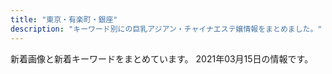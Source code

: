 ```yaml
---
title: "東京・有楽町・銀座"
description: "キーワード別にの巨乳アジアン・チャイナエステ嬢情報をまとめました。"
---
```


新着画像と新着キーワードをまとめています。
2021年03月15日の情報です。

<DmmAffiliateIns />
<KeywordTable
  shops={
    [
    {
        "keywords": {
            "87": 4,
            "85": 2,
            "86": 14
        },
        "name": "Lotus\uff5e\u30ed\u30fc\u30bf\u30b9\uff5e",
        "url": "http://missyou-esthe.com/",
        "station": "\u65b0\u5bcc\u753a\u99c53\u756a\u51fa\u53e3",
        "img_links": [
            "http://missyou-esthe.com/img/cg05.jpg",
            "http://missyou-esthe.com/img/tt20.jpg",
            "http://missyou-esthe.com/img/cg14.jpg",
            "http://missyou-esthe.com/img/no.png",
            "http://missyou-esthe.com/img/cg091.jpg",
            "http://missyou-esthe.com/img/cg10.jpg",
            "http://missyou-esthe.com/img/lin.jpg",
            "http://missyou-esthe.com/img/cg04.jpg",
            "http://missyou-esthe.com/img/cg13.jpg",
            "http://missyou-esthe.com/img/tt11.jpg",
            "http://missyou-esthe.com/img/cg08.jpg",
            "http://missyou-esthe.com/img/tt16.jpg",
            "http://missyou-esthe.com/img/tt18.jpg",
            "http://missyou-esthe.com/img/tt19.jpg",
            "http://missyou-esthe.com/img/tt12.jpg",
            "http://missyou-esthe.com/img/t3.jpg",
            "http://missyou-esthe.com/img/cg09.jpg",
            "http://missyou-esthe.com/img/tt14.jpg",
            "http://missyou-esthe.com/img/cg02.jpg",
            "http://missyou-esthe.com/img/tt2.jpg",
            "http://missyou-esthe.com/img/cg06.jpg",
            "http://missyou-esthe.com/img/tt4.jpg",
            "http://missyou-esthe.com/img/eve.jpg",
            "http://missyou-esthe.com/img/t2.jpg",
            "http://missyou-esthe.com/img/f1.jpg",
            "http://missyou-esthe.com/img/tt1.jpg",
            "http://missyou-esthe.com/img/tt15.jpg",
            "http://missyou-esthe.com/img/f.jpg",
            "http://missyou-esthe.com/img/mr1.jpg",
            "http://missyou-esthe.com/img/t1.jpg",
            "http://missyou-esthe.com/img/tt21.jpg",
            "http://missyou-esthe.com/img/tt17.jpg",
            "http://missyou-esthe.com/img/cg03.jpg",
            "http://missyou-esthe.com/img/cg01.jpg",
            "http://missyou-esthe.com/img/cg07.jpg",
            "http://missyou-esthe.com/img/tt13.jpg",
            "http://missyou-esthe.com/img/cg11.jpg"
        ]
    },
    {
        "name": "PRIME\u30fb\u30d7\u30e9\u30a4\u30e0",
        "url": "http://prime-relax.work/",
        "station": "\u99ac\u55b0\u753a\u99c51\u756a\u51fa\u53e3",
        "keywords": {
            "88": 1,
            "86": 7,
            "87": 4,
            "84": 5,
            "82": 1,
            "D": 10,
            "E": 1,
            "C": 7
        },
        "img_links": [
            "http://prime-relax.work/img/st12.jpg",
            "http://prime-relax.work/sp/img/pic.jpg",
            "http://prime-relax.work/img/eve.jpg",
            "http://prime-relax.work/img/bottom-.png",
            "http://prime-relax.work/img/sys.jpg",
            "http://prime-relax.work/img/sta12.jpg",
            "http://prime-relax.work/sp/img/t-t.jpg",
            "http://prime-relax.work/sp/img/sta9.jpg",
            "http://prime-relax.work/img/sta5.jpg",
            "http://prime-relax.work/sp/img/tit.jpg",
            "http://prime-relax.work/sp/img/add2.jpg",
            "http://prime-relax.work/img/sta11.jpg",
            "http://prime-relax.work/img/head.jpg",
            "http://prime-relax.work/sp/img/sta7.jpg",
            "http://prime-relax.work/sp/img/p-7.jpg",
            "http://prime-relax.work/sp/img/cam.jpg",
            "http://prime-relax.work/img/st07.jpg",
            "http://prime-relax.work/img/IMG_1667.jpg",
            "http://prime-relax.work/img/st5.jpg",
            "http://prime-relax.work/sp/img/time.jpg",
            "http://prime-relax.work/sp/img/info.jpg",
            "http://prime-relax.work/sp/img/add3.jpg",
            "http://prime-relax.work/img/link-.jpg",
            "http://prime-relax.work/sp/img/t-s.jpg",
            "http://prime-relax.work/sp/img/sys.jpg",
            "http://prime-relax.work/sp/img/sta4.jpg",
            "http://prime-relax.work/sp/img/tel.jpg",
            "http://prime-relax.work/img/sta4.jpg",
            "http://prime-relax.work/img/IMG_1709.jpg",
            "http://prime-relax.work/sp/img/botton.jpg",
            "http://prime-relax.work/sp/img/p-8.jpg",
            "http://prime-relax.work/img/st014.jpg",
            "http://prime-relax.work/img/mo.png",
            "http://prime-relax.work/sp/img/sta14.jpg",
            "http://prime-relax.work/img/st9.jpg",
            "http://prime-relax.work/sp/img/sta12.jpg",
            "http://prime-relax.work/img/st08.jpg",
            "http://prime-relax.work/img/sta13.jpg",
            "http://prime-relax.work/img/IMG_1675.jpg",
            "http://prime-relax.work/img/sta7.jpg",
            "http://prime-relax.work/img/IMG_1699.jpg",
            "http://prime-relax.work/sp/img/p-9.jpg",
            "http://prime-relax.work/img/link300100.jpg",
            "http://prime-relax.work/sp/img/t-a.jpg",
            "http://prime-relax.work/img/st8.jpg",
            "http://prime-relax.work/img/st11.jpg",
            "http://prime-relax.work/img/st013.jpg",
            "http://prime-relax.work/img/bottom.png",
            "http://prime-relax.work/img/link10033.jpg",
            "http://prime-relax.work/sp/img/sta5.jpg",
            "http://prime-relax.work/sp/img/t-o.jpg",
            "http://prime-relax.work/img/sta14.jpg",
            "http://prime-relax.work/sp/img/pc.jpg",
            "http://prime-relax.work/img/st14.jpg",
            "http://prime-relax.work/img/st04.jpg",
            "http://prime-relax.work/img/st4.jpg",
            "http://prime-relax.work/img/link20067.jpg",
            "http://prime-relax.work/img/body-.jpg",
            "http://prime-relax.work/sp/img/t-r.jpg",
            "http://prime-relax.work/img/sta9.jpg",
            "http://prime-relax.work/sp/img/sta13.jpg",
            "http://prime-relax.work/img/st7.jpg",
            "http://prime-relax.work/img/sta8.jpg",
            "http://prime-relax.work/sp/img/add.jpg",
            "http://prime-relax.work/sp/img/sta8.jpg",
            "http://prime-relax.work/sp/img/sta11.jpg",
            "http://prime-relax.work/img/st13.jpg"
        ]
    },
    {
        "url": "http://tokyo-relaxtime.asia/",
        "station": "\u6771\u65e5\u672c\u6a4b\u99c5A2\u51fa\u53e3",
        "keywords": {},
        "name": "Evergrace-\u30a8\u30d0\u30fc\u30b0\u30ec\u30fc\u30b9-",
        "img_links": [
            "http://tokyo-relaxtime.asia/img/cast/momo-02.jpg",
            "http://tokyo-relaxtime.asia/img/cast/ai-01.jpg",
            "http://tokyo-relaxtime.asia/img/cast/momo-01.jpg",
            "http://tokyo-relaxtime.asia/img/cast/miki-01.jpg",
            "http://tokyo-relaxtime.asia/img/cast/ai-04.jpg",
            "http://tokyo-relaxtime.asia/img/cast/miki-03.jpg",
            "http://tokyo-relaxtime.asia/img/cast/yuka-04.jpg",
            "http://tokyo-relaxtime.asia/img/slick/st-3.jpg",
            "http://tokyo-relaxtime.asia/img/tw_mark.png",
            "http://tokyo-relaxtime.asia/img/cast/alice-03.jpg",
            "http://tokyo-relaxtime.asia/img/cast/alice-01.jpg",
            "http://tokyo-relaxtime.asia/img/interior/corridor-1.jpg",
            "http://tokyo-relaxtime.asia/img/cast/miki-02.jpg",
            "http://tokyo-relaxtime.asia/img/cast/yuka-01.jpg",
            "http://tokyo-relaxtime.asia/img/cast/alice-02.jpg",
            "http://tokyo-relaxtime.asia/img/slick/st-4.jpg",
            "http://tokyo-relaxtime.asia/img/interior/lobby-1.jpg",
            "http://tokyo-relaxtime.asia/img/slick/st-1.jpg",
            "http://tokyo-relaxtime.asia/img/cast/yuka-03.jpg",
            "http://tokyo-relaxtime.asia/img/cast/momo-03.jpg",
            "http://tokyo-relaxtime.asia/img/slick/st-5.jpg",
            "http://tokyo-relaxtime.asia/img/cast/yuka-02.jpg",
            "http://tokyo-relaxtime.asia/img/slick/st-6.jpg",
            "http://tokyo-relaxtime.asia/img/cast/ai-03.jpg",
            "http://tokyo-relaxtime.asia/img/cast/ai-02.jpg",
            "http://tokyo-relaxtime.asia/img/cast/alice-04.jpg",
            "http://tokyo-relaxtime.asia/img/cast/miki-04.jpg",
            "http://tokyo-relaxtime.asia/img/cast/momo-04.jpg"
        ]
    },
    {
        "keywords": {},
        "url": "http://www.kayabatyo-massage.work/",
        "img_links": [
            "http://www.kayabatyo-massage.work/images/recruit/nagare_03.jpg",
            "http://www.kayabatyo-massage.work/images/mainvisual_01.jpg",
            "http://www.kayabatyo-massage.work/images/icon_ranking_03.png",
            "http://www.kayabatyo-massage.work/images/mainvisual_01_s.jpg",
            "http://www.kayabatyo-massage.work/images/mainvisual_02.jpg",
            "http://www.kayabatyo-massage.work/images/icon_ranking_01.png",
            "http://www.kayabatyo-massage.work/images/no_image.jpg",
            "http://www.kayabatyo-massage.work/images/recruit/point_09.png",
            "http://www.kayabatyo-massage.work/images/recruit/point_05.png",
            "http://www.kayabatyo-massage.work/images/head_interior.jpg",
            "http://www.kayabatyo-massage.work/images/sw_home.png",
            "http://www.kayabatyo-massage.work/images/recruit/point_04.png",
            "http://www.kayabatyo-massage.work/images/sw_tel.png",
            "http://www.kayabatyo-massage.work/images/recruit/nagare_07.png",
            "http://www.kayabatyo-massage.work/images/recruit/point_03.png",
            "http://www.kayabatyo-massage.work/images/recruit/point_08.png",
            "http://www.kayabatyo-massage.work/staff/hinata.jpg",
            "http://www.kayabatyo-massage.work/images/recruit/message_03.png",
            "http://www.kayabatyo-massage.work/images/recruit/nagare_02.jpg",
            "http://www.kayabatyo-massage.work/images/recruit/nagare_05.png",
            "http://www.kayabatyo-massage.work/images/head_therapist.jpg",
            "http://www.kayabatyo-massage.work/images/recruit/point_06.png",
            "http://www.kayabatyo-massage.work/images/recruit/req_03.jpg",
            "http://www.kayabatyo-massage.work/images/recruit/point_07.png",
            "http://www.kayabatyo-massage.work/images/trigger.jpg",
            "http://www.kayabatyo-massage.work/images/icon_ranking_02.png",
            "http://www.kayabatyo-massage.work/images/mainvisual_02_s.jpg",
            "http://www.kayabatyo-massage.work/images/recruit/nagare_06.png",
            "http://www.kayabatyo-massage.work/images/recruit/nagare_01.jpg",
            "http://www.kayabatyo-massage.work/staff/kaoru.jpg",
            "http://www.kayabatyo-massage.work/images/recruit/sp_mainvisual.jpg",
            "http://www.kayabatyo-massage.work/images/icon_new.png",
            "http://www.kayabatyo-massage.work/staff/nanami.jpg"
        ],
        "name": "\u5143\u6c17\u30e2\u30ea\u30e2\u30ea",
        "station": "\u8305\u5834\u753a\u99c511\u756a\u51fa\u53e3"
    },
    {
        "name": "For you",
        "img_links": [
            "http://f-relaxe.net/images/01.jpg",
            "http://f-relaxe.net/images/index_03.jpg",
            "http://f-relaxe.net/girl/04.jpg",
            "http://f-relaxe.net/girl/017.jpg",
            "http://f-relaxe.net/images/sub_15.jpg",
            "http://f-relaxe.net/images/sub_12.jpg",
            "http://f-relaxe.net/images/info.jpg",
            "http://f-relaxe.net/girl/00.jpg",
            "http://f-relaxe.net/girl/013.jpg",
            "http://f-relaxe.net/images/index_08.jpg",
            "http://f-relaxe.net/images/index_12.jpg",
            "http://f-relaxe.net/images/index_17.jpg",
            "http://f-relaxe.net/images/index_10.jpg",
            "http://f-relaxe.net/images/index_16.jpg",
            "http://f-relaxe.net/images/sub_10.jpg",
            "http://f-relaxe.net/images/index_07.jpg",
            "http://f-relaxe.net/girl/013a.jpg",
            "http://f-relaxe.net/girl/012a.jpg",
            "http://f-relaxe.net/girl/010a.jpg",
            "http://f-relaxe.net/girl/02a.jpg",
            "http://f-relaxe.net/girl/02.jpg",
            "http://f-relaxe.net/images/index_09.jpg",
            "http://f-relaxe.net/girl/012.jpg",
            "http://f-relaxe.net/images/index_05.jpg",
            "http://f-relaxe.net/images/info_11.jpg",
            "http://f-relaxe.net/images/rec_11.jpg",
            "http://f-relaxe.net/girl/08.jpg",
            "http://f-relaxe.net/girl/011a.jpg",
            "http://f-relaxe.net/girl/024.jpg",
            "http://f-relaxe.net/images/line.jpg",
            "http://f-relaxe.net/images/index_13.jpg",
            "http://f-relaxe.net/images/staff_11.jpg",
            "http://f-relaxe.net/images/index_14.jpg",
            "http://f-relaxe.net/images/index_04.jpg",
            "http://f-relaxe.net/images/index_06.jpg",
            "http://f-relaxe.net/images/03.jpg",
            "http://f-relaxe.net/girl/07.jpg",
            "http://f-relaxe.net/girl/07a.jpg",
            "http://f-relaxe.net/girl/09a.jpg",
            "http://f-relaxe.net/images/rec.jpg",
            "http://f-relaxe.net/images/index_119.jpg",
            "http://f-relaxe.net/images/index_18.jpg",
            "http://f-relaxe.net/girl/09.jpg",
            "http://f-relaxe.net/girl/010.jpg",
            "http://f-relaxe.net/images/index_01.jpg",
            "http://f-relaxe.net/girl/011.jpg",
            "http://f-relaxe.net/images/02.jpg",
            "http://f-relaxe.net/girl/08a.jpg"
        ],
        "keywords": {
            "90": 1,
            "G": 1,
            "E": 3,
            "C": 3,
            "87": 1,
            "83": 1,
            "93": 1,
            "89": 1,
            "85": 3,
            "91": 1,
            "86": 1,
            "D": 2
        },
        "station": "JR\u6771\u4eac\u99c5\u516b\u91cd\u6d32\u5317\u53e3",
        "url": "http://f-relaxe.net"
    },
    {
        "keywords": {
            "D": 3,
            "87": 1,
            "86": 1,
            "83": 1,
            "E": 1,
            "85": 1
        },
        "name": "RUMIA\u30fb\u30eb\u30df\u30a2",
        "station": "\u4eba\u5f62\u753a\u99c5A5\u51fa\u53e3",
        "img_links": [
            "https://rumia.tyo.cm/photos/sites/5/2017/08/4.jpg",
            "https://rumia.tyo.cm/images/s_mobile.jpg",
            "https://rumia.tyo.cm/images/room7.jpg",
            "https://rumia.tyo.cm/photos/sites/5/2017/08/2.jpg",
            "https://rumia.tyo.cm/images/mobile.jpg",
            "https://rumia.tyo.cm/images/s_link.png",
            "https://rumia.tyo.cm/images/room3.jpg",
            "https://rumia.tyo.cm/images/s_face.jpg",
            "https://rumia.tyo.cm/photos/sites/5/2017/08/3.jpg",
            "https://rumia.tyo.cm/photos/sites/5/2017/08/1.jpg",
            "https://rumia.tyo.cm/images/s_staff.png",
            "https://rumia.tyo.cm/images/room5.jpg",
            "https://rumia.tyo.cm/images/room1.jpg",
            "https://rumia.tyo.cm/images/room8.jpg",
            "https://rumia.tyo.cm/images/room2.jpg",
            "https://rumia.tyo.cm/images/room6.jpg",
            "https://rumia.tyo.cm/images/s_news.jpg",
            "https://rumia.tyo.cm/images/room4.jpg",
            "https://rumia.tyo.cm/images/top.png"
        ],
        "url": "https://rumia.tyo.cm/"
    },
    {
        "url": "http://www.comodo.relaxjp.info/",
        "station": "\u99ac\u55b0\u6a2a\u5c71\u99c5A2\u51fa\u53e3",
        "keywords": {
            "86": 1,
            "D": 8,
            "87": 7
        },
        "name": "COMODO -\u30b3\u30e2\u30c9-",
        "img_links": [
            "http://www.comodo.relaxjp.info/files/008-02.jpg",
            "http://www.comodo.relaxjp.info/files/014-02.jpg",
            "http://www.comodo.relaxjp.info/images/s_staff.jpg",
            "http://www.comodo.relaxjp.info/files/012-02.jpg",
            "http://www.comodo.relaxjp.info/files/011-02.jpg",
            "http://www.comodo.relaxjp.info/files/008-03.jpg",
            "http://www.comodo.relaxjp.info/files/010.jpg",
            "http://www.comodo.relaxjp.info/files/011-03.jpg",
            "http://www.comodo.relaxjp.info/images/bj1.jpg",
            "http://www.comodo.relaxjp.info/files/009-02.jpg",
            "http://www.comodo.relaxjp.info/files/007-03.jpg",
            "http://www.comodo.relaxjp.info/files/014-03.jpg",
            "http://www.comodo.relaxjp.info/files/010-02.jpg",
            "http://www.comodo.relaxjp.info/files/013-03.jpg",
            "http://www.comodo.relaxjp.info/files/009-03.jpg",
            "http://www.comodo.relaxjp.info/files/011.jpg",
            "http://www.comodo.relaxjp.info/files/013-02.jpg",
            "http://www.comodo.relaxjp.info/images/hua.jpg",
            "http://www.comodo.relaxjp.info/files/008.jpg",
            "http://www.comodo.relaxjp.info/files/010-03.jpg",
            "http://www.comodo.relaxjp.info/images/bj3.jpg",
            "http://www.comodo.relaxjp.info/images/top.png",
            "http://www.comodo.relaxjp.info/files/009.jpg",
            "http://www.comodo.relaxjp.info/images/s_link.jpg",
            "http://www.comodo.relaxjp.info/images/s_info.jpg",
            "http://www.comodo.relaxjp.info/files/013.jpg",
            "http://www.comodo.relaxjp.info/files/007.jpg",
            "http://www.comodo.relaxjp.info/files/007-02.jpg",
            "http://www.comodo.relaxjp.info/files/014.jpg",
            "http://www.comodo.relaxjp.info/files/012.jpg",
            "http://www.comodo.relaxjp.info/images/s_news.jpg",
            "http://www.comodo.relaxjp.info/files/012-03.jpg"
        ]
    },
    {
        "name": "Tiara-\u30c6\u30a4\u30a2\u30e9-",
        "img_links": [
            "https://est-tiara.info/staffPhoto/b20210304100121.jpg",
            "https://est-tiara.info/staffPhoto/b20210304095623.jpg",
            "https://est-tiara.info/images/gallery/r4.jpg",
            "https://est-tiara.info/staffPhoto/s20210304095845.jpg",
            "https://est-tiara.info/images/gallery/r5.jpg",
            "https://est-tiara.info/staffPhoto/b20201016083828.jpg",
            "https://est-tiara.info/js/sliderLine/slide_next.png",
            "https://est-tiara.info/staffPhoto/s20201016083828.jpg",
            "https://est-tiara.info/uploadfiles/Image/campaignEstTiaraInfo.jpg",
            "https://est-tiara.info/js/sliderLine/slide_prev.png",
            "https://est-tiara.info/staffPhoto/s20210304100121.jpg",
            "https://est-tiara.info/staffPhoto/s20201016083614.jpg",
            "https://est-tiara.info/images/gallery/r6.jpg",
            "https://est-tiara.info/images/mobile.png",
            "https://est-tiara.info/images/gallery/r8.jpg",
            "https://est-tiara.info/staffPhoto/b20201016083614.jpg",
            "https://est-tiara.info/staffPhoto/b20210304095739.jpg",
            "https://est-tiara.info/images/gallery/r1.jpg",
            "https://est-tiara.info/staffPhoto/b20210304095845.jpg",
            "https://est-tiara.info/staffPhoto/s20210304095739.jpg",
            "https://est-tiara.info/images/gallery/r2.jpg",
            "https://est-tiara.info/images/gallery/r7.jpg",
            "https://est-tiara.info/images/returnBtn.png",
            "https://est-tiara.info/staffPhoto/s20210304095623.jpg",
            "https://est-tiara.info/images/gallery/r3.jpg",
            "https://est-tiara.info/staffPhoto/b20210304100038.jpg",
            "https://est-tiara.info/staffPhoto/s20210304100038.jpg"
        ],
        "url": "https://est-tiara.info/",
        "keywords": {
            "E": 1,
            "87": 1,
            "C": 1,
            "D": 4,
            "89": 1
        },
        "station": "\u6771\u9280\u5ea7\u99c5A7\u51fa\u53e3"
    },
    {
        "img_links": [
            "https://kayabacho-mensesthe.com/images/clear.png",
            "https://kayabacho-mensesthe.com/wp/wp-content/uploads/2019/07/misaki.jpg",
            "https://kayabacho-mensesthe.com/wp/wp-content/uploads/2020/10/aki-s1-150x150.jpg",
            "https://kayabacho-mensesthe.com/staff/emi-s1.jpg",
            "https://kayabacho-mensesthe.com/images/top2.jpg",
            "https://kayabacho-mensesthe.com/wp/wp-content/uploads/2020/11/urara3.jpg",
            "https://kayabacho-mensesthe.com/images/main3.jpg",
            "https://kayabacho-mensesthe.com/wp/wp-content/uploads/2020/12/yuki.jpg",
            "https://kayabacho-mensesthe.com/images/main1.jpg",
            "https://kayabacho-mensesthe.com/staff/nao-s1.jpg",
            "https://kayabacho-mensesthe.com/icon/yelp.png",
            "https://kayabacho-mensesthe.com/room/room-l4.jpg",
            "https://kayabacho-mensesthe.com/wp/wp-content/uploads/2019/08/mimi.jpg",
            "https://kayabacho-mensesthe.com/wp/wp-content/uploads/2019/12/misaki.jpg",
            "https://kayabacho-mensesthe.com/staff/urara-s1.jpg",
            "https://kayabacho-mensesthe.com/room/room-l2.jpg",
            "https://kayabacho-mensesthe.com/images/footer-r.png",
            "https://kayabacho-mensesthe.com/staff/ayaka-s1.jpg",
            "https://kayabacho-mensesthe.com/staff/yuna-s1.jpg",
            "https://kayabacho-mensesthe.com/room/room-l5.jpg",
            "https://kayabacho-mensesthe.com/staff/miyu-s1.jpg",
            "https://kayabacho-mensesthe.com/icon/facebook.png",
            "https://kayabacho-mensesthe.com/wp/wp-content/uploads/2019/12/IMG_8988.jpg",
            "https://kayabacho-mensesthe.com/wp/wp-content/uploads/2019/12/emi.jpg",
            "https://kayabacho-mensesthe.com/images/main4.jpg",
            "https://kayabacho-mensesthe.com/images/mensesthe.jpg",
            "https://kayabacho-mensesthe.com/staff/misaki-s1.jpg",
            "https://kayabacho-mensesthe.com/icon/twitter.png",
            "https://kayabacho-mensesthe.com/link/mens-esthe.png",
            "https://kayabacho-mensesthe.com/staff/rin-s1.jpg",
            "https://kayabacho-mensesthe.com/room/room-l6.jpg",
            "https://kayabacho-mensesthe.com/wp/wp-content/uploads/2021/01/yuna.jpg",
            "https://kayabacho-mensesthe.com/staff/aki-s1.jpg",
            "https://kayabacho-mensesthe.com/images/flower.png",
            "https://kayabacho-mensesthe.com/staff/aoi-s1.jpg",
            "https://kayabacho-mensesthe.com/room/room-l8.jpg",
            "https://kayabacho-mensesthe.com/wp/wp-content/uploads/2020/08/ayaka-1-200x300.jpg",
            "https://kayabacho-mensesthe.com/images/top1.jpg",
            "https://kayabacho-mensesthe.com/wp/wp-content/uploads/2020/02/miyu.jpg",
            "https://kayabacho-mensesthe.com/wp/wp-content/uploads/2020/08/ayaka-1.jpg",
            "https://kayabacho-mensesthe.com/images/main2.jpg",
            "https://kayabacho-mensesthe.com/room/room-l3.jpg",
            "https://kayabacho-mensesthe.com/staff/mimi-s1.jpg",
            "https://kayabacho-mensesthe.com/room/room-l7.jpg",
            "https://kayabacho-mensesthe.com/images/footer-l.png",
            "https://kayabacho-mensesthe.com/wp/wp-content/uploads/2019/12/mitsuki.jpg",
            "https://kayabacho-mensesthe.com/room/room-l1.jpg",
            "https://kayabacho-mensesthe.com/icon/line.png",
            "https://kayabacho-mensesthe.com/images/top3.jpg"
        ],
        "name": "Spa Ananda",
        "station": "\u8305\u5834\u753a\u99c52\u756a\u51fa\u53e3",
        "url": "https://kayabacho-mensesthe.com/",
        "keywords": {
            "C": 19,
            "E": 8,
            "D": 17
        }
    },
    {
        "keywords": {
            "D": 20,
            "87": 10,
            "85": 5,
            "86": 5
        },
        "station": "\u9280\u5ea7\u99c5A5\u51fa\u53e3",
        "img_links": [
            "https://angel-love.tyo.cm/images/s_staff.png",
            "https://angel-love.tyo.cm/photos/sites/27/2021/02/2021021606344273.jpg",
            "https://angel-love.tyo.cm/images/room4.jpg",
            "https://angel-love.tyo.cm/images/s1.jpg",
            "https://angel-love.tyo.cm/photos/sites/27/2021/02/2021021603212172.jpg",
            "https://angel-love.tyo.cm/photos/sites/27/2021/02/2021021603162366.jpg",
            "https://angel-love.tyo.cm/images/room3.jpg",
            "https://angel-love.tyo.cm/images/mobile.jpg",
            "https://angel-love.tyo.cm/images/news_bj3.jpg",
            "https://angel-love.tyo.cm/images/room2.jpg",
            "https://angel-love.tyo.cm/photos/sites/27/2021/02/2021021606263617.jpg",
            "https://angel-love.tyo.cm/images/news_bj1.jpg",
            "https://angel-love.tyo.cm/photos/sites/27/2021/02/2021021603162127.jpg",
            "https://angel-love.tyo.cm/images/s_news.jpg",
            "https://angel-love.tyo.cm/images/s3.jpg",
            "https://angel-love.tyo.cm/images/room1.jpg",
            "https://angel-love.tyo.cm/images/info.jpg",
            "https://angel-love.tyo.cm/images/top.jpg"
        ],
        "url": "https://angel-love.tyo.cm/",
        "name": "Angel Love"
    },
    {
        "station": "\u8305\u5834\u753a\u99c51\u756a\u51fa\u53e3",
        "name": "\u685c\uff5e\u3055\u304f\u3089\uff5e",
        "img_links": [
            "http://sakura.relaxnabi.com/css/staff/staff14a.jpg",
            "http://sakura.relaxnabi.com/css/nav/nav-006.png",
            "http://sakura.relaxnabi.com/css/staff/staff02.jpg",
            "http://sakura.relaxnabi.com/css/nav/nav-004.png",
            "http://sakura.relaxnabi.com/css/nav/nav-003.png",
            "http://sakura.relaxnabi.com/css/topleft01.png",
            "http://sakura.relaxnabi.com/css/nav/nav-005.png",
            "http://sakura.relaxnabi.com/css/topleft02.png",
            "http://sakura.relaxnabi.com/css/nav/nav-002.png",
            "http://sakura.relaxnabi.com/css/nav/nav-001.png",
            "http://sakura.relaxnabi.com/css/staff/staff13.jpg",
            "http://sakura.relaxnabi.com/css/topright02.jpg",
            "http://sakura.relaxnabi.com/css/staff/staff06.jpg",
            "http://sakura.relaxnabi.com/css/staff/staff04.jpg",
            "http://sakura.relaxnabi.com/css/tel03.png"
        ],
        "keywords": {
            "89": 3,
            "87": 2,
            "D": 3,
            "C": 4
        },
        "url": "http://sakura.relaxnabi.com/"
    },
    {
        "url": "http://www.kawaii.esturl.com/",
        "keywords": {
            "86": 1,
            "87": 3,
            "D": 4
        },
        "name": "Kawaii\u604b\u4eba",
        "img_links": [
            "http://www.kawaii.esturl.com/common/images/photo03.jpg",
            "http://www.kawaii.esturl.com/images/btn2.png",
            "http://www.kawaii.esturl.com/images/icon_top.png",
            "http://www.kawaii.esturl.com/files/001.jpg",
            "http://www.kawaii.esturl.com/images/icon_tel.png",
            "http://www.kawaii.esturl.com/images/icon_info.png",
            "http://www.kawaii.esturl.com/images/icon_concept.png",
            "http://www.kawaii.esturl.com/common/images/photo02.jpg",
            "http://www.kawaii.esturl.com/common/images/photo01.jpg",
            "http://www.kawaii.esturl.com/files/003.jpg",
            "http://www.kawaii.esturl.com/files/002.jpg",
            "http://www.kawaii.esturl.com/images/mainImg_sub.jpg",
            "http://www.kawaii.esturl.com/images/icon_staff.png",
            "http://www.kawaii.esturl.com/files/006.jpg",
            "http://www.kawaii.esturl.com/images/end-info.png"
        ],
        "station": "\u516b\u4e01\u5800\u99c5A2\u51fa\u53e3"
    },
    {
        "img_links": [
            "https://melodyspa.tokyo/images/st/rara2.jpg",
            "https://melodyspa.tokyo/images/share/pagetop.png",
            "https://melodyspa.tokyo/images/st/yuna2.jpg",
            "https://melodyspa.tokyo/images/st/yuri.jpg",
            "https://melodyspa.tokyo/images/st/risa.jpg",
            "https://melodyspa.tokyo/images/st/you2.jpg",
            "https://melodyspa.tokyo/images/st/you3.jpg",
            "https://melodyspa.tokyo/images/st/mina2.jpg",
            "https://melodyspa.tokyo/images/st/yuna1.jpg",
            "https://melodyspa.tokyo/images/topimage/topimage.jpg",
            "https://melodyspa.tokyo/images/st/yuna.jpg",
            "https://melodyspa.tokyo/images/st/ringo.jpg",
            "https://melodyspa.tokyo/images/st/mina.jpg",
            "https://melodyspa.tokyo/images/st/miho.jpg",
            "https://melodyspa.tokyo/images/st/you.jpg"
        ],
        "name": "Melody Spa -\u30e1\u30ed\u30c7\u30a3 \u30b9\u30d1-",
        "url": "https://melodyspa.tokyo/",
        "station": "JR\u65b0\u65e5\u672c\u6a4b\u99c56\u756a\u51fa\u53e3",
        "keywords": {
            "C": 30,
            "86": 4,
            "F": 2
        }
    },
    {
        "name": "\u6771\u4eac\u65e5\u672c\u6a4b\u30e1\u30f3\u30ba\u30a8\u30b9\u30c6",
        "url": "https://mens-esthe.jpn.vin/",
        "station": "JR\u6771\u4eac\u99c5\u516b\u91cd\u6d32\u5317\u53e3",
        "img_links": [
            "https://mens-esthe.jpn.vin/photos/sites/4/2020/12/2020121102462172.jpg",
            "https://mens-esthe.jpn.vin/images/sp_photo_1.jpg",
            "https://mens-esthe.jpn.vin/images/nav_link06.png",
            "https://mens-esthe.jpn.vin/images/nav_link07.png",
            "https://mens-esthe.jpn.vin/images/sp_tit_info.jpg",
            "https://mens-esthe.jpn.vin/photos/sites/4/2020/12/202012110248090.jpg",
            "https://mens-esthe.jpn.vin/images/nav_link04.png",
            "https://mens-esthe.jpn.vin/images/end.png",
            "https://mens-esthe.jpn.vin/images/top.png",
            "https://mens-esthe.jpn.vin/images/tit_staff02.jpg",
            "https://mens-esthe.jpn.vin/images/sp_tit_staff02.jpg",
            "https://mens-esthe.jpn.vin/images/sp_end.png",
            "https://mens-esthe.jpn.vin/photos/sites/4/2020/12/2020121102464663.jpg",
            "https://mens-esthe.jpn.vin/images/sp_tit_staff.jpg",
            "https://mens-esthe.jpn.vin/images/tit_link.jpg",
            "https://mens-esthe.jpn.vin/images/nav_link02.png",
            "https://mens-esthe.jpn.vin/images/photo_1.jpg",
            "https://mens-esthe.jpn.vin/images/nav_link01.png",
            "https://mens-esthe.jpn.vin/images/nav_link05.png",
            "https://mens-esthe.jpn.vin/images/sp_tit_link.jpg",
            "https://mens-esthe.jpn.vin/images/side_mobile.jpg",
            "https://mens-esthe.jpn.vin/images/sp_tit_pick.jpg",
            "https://mens-esthe.jpn.vin/images/tit_staff.jpg",
            "https://mens-esthe.jpn.vin/images/navbar-top.jpg",
            "https://mens-esthe.jpn.vin/images/nav_link03.png",
            "https://mens-esthe.jpn.vin/photos/sites/4/2020/12/2020121102501422.jpg",
            "https://mens-esthe.jpn.vin/images/tit_pick.jpg",
            "https://mens-esthe.jpn.vin/photos/sites/4/2020/12/2020121102483539.jpg",
            "https://mens-esthe.jpn.vin/images/nav_link08.png",
            "https://mens-esthe.jpn.vin/images/room1.jpg",
            "https://mens-esthe.jpn.vin/images/tit_info.jpg",
            "https://mens-esthe.jpn.vin/images/tit_face.jpg",
            "https://mens-esthe.jpn.vin/images/room2.jpg"
        ],
        "keywords": {
            "86": 89,
            "D": 111,
            "85": 22
        }
    },
    {
        "keywords": {},
        "url": "http://s-este.net/",
        "img_links": [],
        "station": "\u65b0\u65e5\u672c\u6a4b\u99c55\u756a\u51fa\u53e3",
        "name": "\u30e9\u30d5\u30a3\u30fc\u30eb"
    },
    {
        "url": "http://luna-shine.info/",
        "name": "\u30eb\u30ca\u30b7\u30e3\u30a4\u30f3",
        "img_links": [
            "http://luna-shine.info/uploads/lunashine/2013/10/e38182e38286e381bf3_e589afe69cac.jpg",
            "http://luna-shine.info/uploads/lunashine/2019/05/e5beaee4bfa1e59bbee78987_20190517131309.jpg",
            "http://luna-shine.info/uploads/lunashine/2013/11/e381afe3828be3818befbc92-1000x1333.jpg",
            "http://luna-shine.info/uploads/lunashine/2013/01/img_0427_e589afe69cac-276x368.jpg",
            "http://luna-shine.info/uploads/lunashine/images/no-photo.jpg",
            "http://luna-shine.info/uploads/lunashine/2013/01/room-1.jpg",
            "http://luna-shine.info/uploads/lunashine/2018/05/2.jpg",
            "http://luna-shine.info/uploads/lunashine/2013/01/img_0370_e589afe69cac-276x368.jpg",
            "http://luna-shine.info/uploads/lunashine/2012/12/mobile.jpg",
            "http://luna-shine.info/uploads/lunashine/2016/12/img_4240.jpg",
            "http://luna-shine.info/uploads/lunashine/2015/03/123.jpg",
            "http://luna-shine.info/uploads/lunashine/2013/01/room-8.jpg",
            "http://luna-shine.info/uploads/lunashine/2015/04/1111_e589afe69cac1.jpg",
            "http://luna-shine.info/uploads/lunashine/2013/01/room-9.jpg",
            "http://luna-shine.info/uploads/lunashine/2014/05/naomi1-276x3584.jpg",
            "http://luna-shine.info/uploads/lunashine/2019/03/e5beaee4bfa1e59bbee78987_201903141535171.jpg",
            "http://luna-shine.info/uploads/lunashine/2013/01/qiu-1.jpg",
            "http://luna-shine.info/uploads/lunashine/2012/12/topview0.jpg",
            "http://luna-shine.info/uploads/lunashine/2012/12/topview1.jpg",
            "http://luna-shine.info/uploads/lunashine/2015/03/8dbe4d07b4f1258c30f14b30e60c1466.png",
            "http://luna-shine.info/uploads/lunashine/2020/01/e5beaee4bfa1e59bbee78987_20190517131309.jpg",
            "http://luna-shine.info/uploads/lunashine/2014/04/image_e589afe69cac.png",
            "http://luna-shine.info/uploads/lunashine/2019/07/qqe59bbee78987201504181707251.jpg",
            "http://luna-shine.info/uploads/lunashine/2013/01/room-6.jpg",
            "http://luna-shine.info/uploads/lunashine/2013/03/img_0522_e589afe69cac-1000x1333.jpg",
            "http://luna-shine.info/uploads/lunashine/2015/01/2_e589afe69cac.jpg",
            "http://luna-shine.info/uploads/lunashine/images/new_d.jpg",
            "http://luna-shine.info/uploads/lunashine/2015/06/image1-266x4001.jpg",
            "http://luna-shine.info/uploads/lunashine/2013/11/e381afe3828be3818b-1000x1333.jpg",
            "http://luna-shine.info/uploads/lunashine/2013/01/room-2.jpg",
            "http://luna-shine.info/uploads/lunashine/2015/01/11.jpg",
            "http://luna-shine.info/uploads/lunashine/2014/06/image-15.jpeg",
            "http://luna-shine.info/uploads/lunashine/2014/05/naomi1-276x3583.jpg",
            "http://luna-shine.info/uploads/lunashine/2013/01/room-3.jpg",
            "http://luna-shine.info/uploads/lunashine/2013/01/room-7.jpg",
            "http://luna-shine.info/uploads/lunashine/2017/04/22221.jpg",
            "http://luna-shine.info/uploads/lunashine/images/picup.png",
            "http://luna-shine.info/uploads/lunashine/2019/12/e5beaee4bfa1e59bbee78987_201912071546181.jpg",
            "http://luna-shine.info/uploads/lunashine/2014/06/9c1b42356edc1bb51d040e0a1783fa97.png",
            "http://luna-shine.info/uploads/lunashine/2019/04/e5beaee4bfa1e59bbee78987_2019031616274791.jpg",
            "http://luna-shine.info/uploads/lunashine/2013/10/4_e589afe69cac.jpg",
            "http://luna-shine.info/uploads/lunashine/2014/05/22.jpg",
            "http://luna-shine.info/uploads/lunashine/2013/10/e381bfe38286e3818d-5_e589afe69cac.jpg",
            "http://luna-shine.info/uploads/lunashine/2015/03/11111.jpg",
            "http://luna-shine.info/uploads/lunashine/2013/05/p1020464_e589afe69cac.jpg",
            "http://luna-shine.info/uploads/lunashine/2019/12/e5beaee4bfa1e59bbee78987_20191207154634.jpg",
            "http://luna-shine.info/uploads/lunashine/2013/10/e381bfe382841_e589afe69cac.jpg",
            "http://luna-shine.info/uploads/lunashine/2019/04/bottom.jpg",
            "http://luna-shine.info/uploads/lunashine/2013/01/room-10.jpg",
            "http://luna-shine.info/uploads/lunashine/2013/01/room-11.jpg",
            "http://luna-shine.info/uploads/lunashine/2015/04/1111_e589afe69cac.jpg",
            "http://luna-shine.info/uploads/lunashine/2019/04/e5beaee4bfa1e59bbee78987_201903161627478.jpg",
            "http://luna-shine.info/uploads/lunashine/2014/06/image-14.jpeg",
            "http://luna-shine.info/uploads/lunashine/2019/04/flash1.jpg",
            "http://luna-shine.info/uploads/lunashine/2019/04/tel.jpg",
            "http://luna-shine.info/uploads/lunashine/2012/12/mailmaka.jpg",
            "http://luna-shine.info/uploads/lunashine/2015/03/12344780f_e589afe69cac.jpg",
            "http://luna-shine.info/uploads/lunashine/2019/04/e5beaee4bfa1e59bbee78987_201903161627475.jpg",
            "http://luna-shine.info/uploads/lunashine/2019/05/e5beaee4bfa1e59bbee78987_201905171313091.jpg",
            "http://luna-shine.info/uploads/lunashine/2016/11/31.jpg",
            "http://luna-shine.info/uploads/lunashine/2015/09/1-12041z120344c1_e589afe69cac_e589afe69cac.jpg",
            "http://luna-shine.info/uploads/lunashine/2012/12/topview3.jpg",
            "http://luna-shine.info/uploads/lunashine/2013/01/room-5.jpg",
            "http://luna-shine.info/uploads/lunashine/images/rq01.jpg",
            "http://luna-shine.info/uploads/lunashine/2015/12/qqe59bbee7898720151214133747.jpg",
            "http://luna-shine.info/uploads/lunashine/images/new_tit.jpg",
            "http://luna-shine.info/uploads/lunashine/images/rq03.jpg",
            "http://luna-shine.info/uploads/lunashine/2019/03/e5beaee4bfa1e59bbee78987_201903161627476.jpg",
            "http://luna-shine.info/uploads/lunashine/2019/01/e5beaee4bfa1e59bbee78987_20190124144601.jpg",
            "http://luna-shine.info/uploads/lunashine/2013/10/e381bfe3818d2_e589afe69cac.jpg",
            "http://luna-shine.info/uploads/lunashine/2015/03/171f728230a16701d87b9e61ba70edf8.png",
            "http://luna-shine.info/uploads/lunashine/2012/12/topview4.jpg",
            "http://luna-shine.info/uploads/lunashine/2015/01/0.jpg"
        ],
        "station": "\u5c0f\u4f1d\u99ac\u753a\u99c53\u756a\u51fa\u53e3",
        "keywords": {
            "81": 3,
            "82": 3,
            "C": 12,
            "89": 21,
            "87": 12,
            "\u30bb\u30af\u30b7\u30fc": 1,
            "E": 13,
            "86": 6,
            "84": 3,
            "85": 6,
            "F": 6,
            "\u80f8": 2,
            "D": 30,
            "G": 6,
            "88": 21
        }
    },
    {
        "station": "\u4eba\u5f62\u753a\u99c5A6",
        "name": "\u5922\u306e\u90f7",
        "url": "http://yume-sato.blue/",
        "img_links": [
            "http://yume-sato.blue/uploads//sites/18/2020/09/s_staff.png",
            "http://yume-sato.blue/uploads//sites/18/2020/09/news.jpg",
            "http://yume-sato.blue/uploads//sites/18/2020/09/g3-150x150.jpg",
            "http://yume-sato.blue/uploads//sites/18/2020/09/g5.jpg",
            "http://yume-sato.blue/uploads//sites/18/2020/09/top.jpg",
            "http://yume-sato.blue/uploads//sites/18/2020/09/g2-150x150.jpg",
            "http://yume-sato.blue/uploads//sites/18/2020/09/top1-1.jpg",
            "http://yume-sato.blue/uploads//sites/18/2020/09/g1-150x150.jpg",
            "http://yume-sato.blue/uploads//sites/18/2020/09/g6-150x150.jpg",
            "http://yume-sato.blue/uploads//sites/18/2020/09/g4.jpg",
            "http://yume-sato.blue/uploads//sites/18/2020/09/g3.jpg",
            "http://yume-sato.blue/uploads//sites/18/2020/09/g4-150x150.jpg",
            "http://yume-sato.blue/uploads//sites/18/2020/09/mobile-1.jpg",
            "http://yume-sato.blue/uploads//sites/18/2020/09/g1.jpg",
            "http://yume-sato.blue/uploads//sites/18/2020/09/g5-150x150.jpg",
            "http://yume-sato.blue/uploads//sites/18/2020/12/gg-150x150.jpg",
            "http://yume-sato.blue/uploads//sites/18/2020/10/g2.jpg",
            "http://yume-sato.blue/uploads//sites/18/2020/12/gg.jpg",
            "http://yume-sato.blue/uploads//sites/18/2020/09/pick.jpg",
            "http://yume-sato.blue/uploads//sites/18/2020/10/g1.jpg",
            "http://yume-sato.blue/uploads//sites/18/2020/09/g6.jpg",
            "http://yume-sato.blue/uploads//sites/18/2020/09/g2.jpg"
        ],
        "keywords": {}
    },
    {
        "url": "http://xn--vckg5a5c7c8c1czd.in.net/",
        "keywords": {
            "E": 4,
            "86": 20,
            "D": 16
        },
        "station": "\u65b0\u5bcc\u753a\u99c5",
        "img_links": [
            "http://xn--vckg5a5c7c8c1czd.in.net/images/slider/slide2s.jpg",
            "http://xn--vckg5a5c7c8c1czd.in.net/images/an_1_07.jpg",
            "http://xn--vckg5a5c7c8c1czd.in.net/images/an_1_04.jpg",
            "http://xn--vckg5a5c7c8c1czd.in.net/images/staff_images/cg1.jpg",
            "http://xn--vckg5a5c7c8c1czd.in.net/images/QRcode.jpg",
            "http://xn--vckg5a5c7c8c1czd.in.net/images/no.png",
            "http://xn--vckg5a5c7c8c1czd.in.net/images/slider/slide3.jpg",
            "http://xn--vckg5a5c7c8c1czd.in.net/images/an_2_03.jpg",
            "http://xn--vckg5a5c7c8c1czd.in.net/images/slider/slide1s.jpg",
            "http://xn--vckg5a5c7c8c1czd.in.net/images/staff_images/top_small_17.jpg",
            "http://xn--vckg5a5c7c8c1czd.in.net/images/an_2_05.jpg",
            "http://xn--vckg5a5c7c8c1czd.in.net/images/staff_images/cg17.jpg",
            "http://xn--vckg5a5c7c8c1czd.in.net/images/staff_images/cg16.jpg",
            "http://xn--vckg5a5c7c8c1czd.in.net/images/staff_images/top_small_1.jpg",
            "http://xn--vckg5a5c7c8c1czd.in.net/images/slider/slide1.jpg",
            "http://xn--vckg5a5c7c8c1czd.in.net/images/an_2_04.jpg",
            "http://xn--vckg5a5c7c8c1czd.in.net/images/staff_images/cg5.jpg",
            "http://xn--vckg5a5c7c8c1czd.in.net/images/an_2_02.jpg",
            "http://xn--vckg5a5c7c8c1czd.in.net/images/staff_images/top_small_14.jpg",
            "http://xn--vckg5a5c7c8c1czd.in.net/images/slider/slide3s.jpg",
            "http://xn--vckg5a5c7c8c1czd.in.net/images/index_01.jpg",
            "http://xn--vckg5a5c7c8c1czd.in.net/images/an_1_06.jpg",
            "http://xn--vckg5a5c7c8c1czd.in.net/images/an_1_03.jpg",
            "http://xn--vckg5a5c7c8c1czd.in.net/images/staff_images/top_small_16.jpg",
            "http://xn--vckg5a5c7c8c1czd.in.net/images/an_2_07.jpg",
            "http://xn--vckg5a5c7c8c1czd.in.net/images/an_2_06.jpg",
            "http://xn--vckg5a5c7c8c1czd.in.net/images/staff_images/cg14.jpg",
            "http://xn--vckg5a5c7c8c1czd.in.net/images/staff_images/top_small_5.jpg",
            "http://xn--vckg5a5c7c8c1czd.in.net/images/slider/slide2.jpg",
            "http://xn--vckg5a5c7c8c1czd.in.net/images/an_1_02.jpg"
        ],
        "name": "\u7652\u3057\u306e\u6d77"
    },
    {
        "name": "\u3072\u3068\u3081\u307c\u308c",
        "station": "\u65b0\u5bcc\u753a\u99c53\u756a\u51fa\u53e3",
        "keywords": {
            "C": 6,
            "D": 27,
            "88": 3,
            "85": 6,
            "87": 6,
            "86": 18
        },
        "img_links": [
            "http://www.hitomebore.esjp.info/images/m1.jpg",
            "http://www.hitomebore.esjp.info/files/016.jpg",
            "http://www.hitomebore.esjp.info/files/012.jpg",
            "http://www.hitomebore.esjp.info/files/009.jpg",
            "http://www.hitomebore.esjp.info/images/mainImg_sub.jpg",
            "http://www.hitomebore.esjp.info/files/008.jpg",
            "http://www.hitomebore.esjp.info/images/btn2.png",
            "http://www.hitomebore.esjp.info/files/002.jpg",
            "http://www.hitomebore.esjp.info/files/015.jpg",
            "http://www.hitomebore.esjp.info/images/m4.jpg",
            "http://www.hitomebore.esjp.info/images/mainImg2.jpg",
            "http://www.hitomebore.esjp.info/files/007.jpg",
            "http://www.hitomebore.esjp.info/images/m2.jpg",
            "http://www.hitomebore.esjp.info/files/013.jpg",
            "http://www.hitomebore.esjp.info/images/m3.jpg",
            "http://www.hitomebore.esjp.info/files/011.jpg",
            "http://www.hitomebore.esjp.info/files/014.jpg",
            "http://www.hitomebore.esjp.info/files/010.jpg"
        ],
        "url": "http://www.hitomebore.esjp.info/"
    },
    {
        "station": "\u4eba\u5f62\u753a\u99c5A1\u51fa\u53e3",
        "keywords": {
            "C": 22,
            "E": 2,
            "88": 5,
            "F": 5,
            "87": 2,
            "D": 8,
            "85": 16
        },
        "url": "http://cocosia-massage.work/",
        "name": "COCOSIA",
        "img_links": [
            "http://cocosia-massage.work/sp/img/st5.jpg",
            "http://cocosia-massage.work/img/r9.jpg",
            "http://cocosia-massage.work/img/fla-2.jpg",
            "http://cocosia-massage.work/img/conc.jpg",
            "http://cocosia-massage.work/img/head2.jpg",
            "http://cocosia-massage.work/img/sta4.jpg",
            "http://cocosia-massage.work/img/st2.jpg",
            "http://cocosia-massage.work/sp/img/p-5.jpg",
            "http://cocosia-massage.work/sp/img/cam3.jpg",
            "http://cocosia-massage.work/sp/img/cam4.jpg",
            "http://cocosia-massage.work/img/sta2.jpg",
            "http://cocosia-massage.work/img/st6.jpg",
            "http://cocosia-massage.work/img/fla-1.jpg",
            "http://cocosia-massage.work/sp/img/p-4.jpg",
            "http://cocosia-massage.work/img/sta5.jpg",
            "http://cocosia-massage.work/img/news.jpg",
            "http://cocosia-massage.work/sp/img/rec.jpg",
            "http://cocosia-massage.work/sp/img/st2.jpg",
            "http://cocosia-massage.work/sp/img/st4.jpg",
            "http://cocosia-massage.work/img/cncp.jpg",
            "http://cocosia-massage.work/img/st5.jpg",
            "http://cocosia-massage.work/img/nos.jpg",
            "http://cocosia-massage.work/img/st4.jpg",
            "http://cocosia-massage.work/sp/img/st3.jpg",
            "http://cocosia-massage.work/sp/img/cam1.jpg",
            "http://cocosia-massage.work/sp/img/t-t2.jpg",
            "http://cocosia-massage.work/img/sta3.jpg",
            "http://cocosia-massage.work/sp/img/st6.jpg",
            "http://cocosia-massage.work/img/sta1.jpg",
            "http://cocosia-massage.work/img/sta6.jpg",
            "http://cocosia-massage.work/sp/img/pc.jpg",
            "http://cocosia-massage.work/sp/img/st1.jpg",
            "http://cocosia-massage.work/sp/img/qr.jpg",
            "http://cocosia-massage.work/img/xmas.png",
            "http://cocosia-massage.work/img/st1.jpg",
            "http://cocosia-massage.work/sp/img/info.jpg",
            "http://cocosia-massage.work/sp/img/p-3.jpg",
            "http://cocosia-massage.work/sp/img/t-s.jpg",
            "http://cocosia-massage.work/sp/img/botton.jpg",
            "http://cocosia-massage.work/sp/img/t-r.jpg",
            "http://cocosia-massage.work/sp/img/cam2.jpg",
            "http://cocosia-massage.work/sp/img/t-t.jpg",
            "http://cocosia-massage.work/img/st3.jpg",
            "http://cocosia-massage.work/sp/img/sys.jpg",
            "http://cocosia-massage.work/img/acc.jpg",
            "http://cocosia-massage.work/sp/img/acc.jpg",
            "http://cocosia-massage.work/img/newf.jpg",
            "http://cocosia-massage.work/sp/img/p-6.jpg"
        ]
    },
    {
        "keywords": {},
        "station": "\u516b\u4e01\u5800\u99c5B2\u51fa\u53e3",
        "name": "\u5feb\u9069\u5802",
        "img_links": [
            "https://www.hatena.ne.jp/images/wwwridge/ng@2x.png",
            "http://\u30a2\u30b8\u30a2\u30f3\u30a8\u30b9\u30c6.biz/images/88-31.jpg",
            "https://b.st-hatena.com/images/entry-button/button-only@2x.png",
            "https://b.hatena.ne.jp/images/v4/public/add/hatenabookmark_ios7.png",
            "https://www.hatena.ne.jp/images/wwwridge/help@2x.png",
            "http://b.hatena.ne.jp/images/v4/public/add/hatenabookmark_android.png",
            "https://b.hatena.ne.jp/images/v4/public/add/hatenabookmark_android.png",
            "http://momipara.jp/img/link/momi88.jpg",
            "https://www.hatena.ne.jp/images/wwwridge/ok@2x.png",
            "http://asian.mensesthe.tokyo/wp-content/uploads/2016/01/7CzXuAWe.jpg",
            "http://b.hatena.ne.jp/images/v4/public/add/hatenabookmark_ios7.png"
        ],
        "url": "http://kaitekido.eei.jp/"
    },
    {
        "keywords": {
            "C": 3,
            "88": 3,
            "D": 6,
            "86": 6,
            "85": 3,
            "89": 3,
            "E": 6
        },
        "station": "\u8305\u5834\u753a\u99c53\u756a\u51fa\u53e3",
        "url": "http://sweet-massage.work/",
        "img_links": [
            "http://sweet-massage.work/img/st02.jpg",
            "http://sweet-massage.work/img/st03.jpg",
            "http://sweet-massage.work/sp/img/pc.jpg",
            "http://sweet-massage.work/img/st04.jpg",
            "http://sweet-massage.work/sp/img/info.jpg",
            "http://sweet-massage.work/sp/img/sys.jpg",
            "http://sweet-massage.work/img/s1.jpg",
            "http://sweet-massage.work/sp/img/add.jpg",
            "http://sweet-massage.work/sp/img/s2.jpg",
            "http://sweet-massage.work/sp/img/time.jpg",
            "http://sweet-massage.work/img/st3.jpg",
            "http://sweet-massage.work/img/m1.png",
            "http://sweet-massage.work/sp/img/s5.jpg",
            "http://sweet-massage.work/img/st4.jpg",
            "http://sweet-massage.work/img/sta5.jpg",
            "http://sweet-massage.work/sp/img/tel.jpg",
            "http://sweet-massage.work/sp/img/st2.jpg",
            "http://sweet-massage.work/sp/img/t-a.jpg",
            "http://sweet-massage.work/sp/img/st05.jpg",
            "http://sweet-massage.work/img/st5.jpg",
            "http://sweet-massage.work/sp/img/st4.jpg",
            "http://sweet-massage.work/img/s3.jpg",
            "http://sweet-massage.work/img/s2.jpg",
            "http://sweet-massage.work/sp/img/st01.jpg",
            "http://sweet-massage.work/sp/img/st02.jpg",
            "http://sweet-massage.work/sp/img/add2.jpg",
            "http://sweet-massage.work/sp/img/t-r.jpg",
            "http://sweet-massage.work/sp/img/st3.jpg",
            "http://sweet-massage.work/img/s4.jpg",
            "http://sweet-massage.work/img/mobile-1.png",
            "http://sweet-massage.work/sp/img/t-s.jpg",
            "http://sweet-massage.work/img/st005.jpg",
            "http://sweet-massage.work/sp/img/botton.jpg",
            "http://sweet-massage.work/sp/img/st5.jpg",
            "http://sweet-massage.work/img/nos.jpg",
            "http://sweet-massage.work/img/s5.jpg",
            "http://sweet-massage.work/img/st05.jpg",
            "http://sweet-massage.work/img/sta2.jpg",
            "http://sweet-massage.work/sp/img/st03.jpg",
            "http://sweet-massage.work/img/sta4.jpg",
            "http://sweet-massage.work/img/sta3.jpg",
            "http://sweet-massage.work/img/sta1.jpg",
            "http://sweet-massage.work/sp/img/t-t.jpg",
            "http://sweet-massage.work/sp/img/pic.jpg",
            "http://sweet-massage.work/sp/img/tit.jpg",
            "http://sweet-massage.work/sp/img/s3.jpg",
            "http://sweet-massage.work/img/st01.jpg",
            "http://sweet-massage.work/sp/img/st005.jpg",
            "http://sweet-massage.work/img/st1.jpg",
            "http://sweet-massage.work/img/st2.jpg",
            "http://sweet-massage.work/sp/img/s4.jpg",
            "http://sweet-massage.work/img/foot-body.jpg",
            "http://sweet-massage.work/sp/img/st04.jpg",
            "http://sweet-massage.work/sp/img/st1.jpg",
            "http://sweet-massage.work/sp/img/t-o.jpg"
        ],
        "name": "Sweet"
    },
    {
        "keywords": {
            "D": 10,
            "C": 2,
            "86": 13,
            "E": 1
        },
        "name": "Miss.9\uff5e\u30df\u30b9.\u30ad\u30e5\u30a6\uff5e",
        "url": "http://esthe-aroma.com/",
        "station": "\u99ac\u55b0\u6a2a\u5c71\u99c5A2\u51fa\u53e3",
        "img_links": [
            "http://esthe-aroma.com/images/mainImg_sub.jpg",
            "http://esthe-aroma.com/images/btn2.png",
            "http://esthe-aroma.com/images/cg07.jpg",
            "http://esthe-aroma.com/images/cg06.jpg",
            "http://esthe-aroma.com/images/photo02.jpg",
            "http://esthe-aroma.com/images/cg09.jpg",
            "http://esthe-aroma.com/images/cg04.jpg",
            "http://esthe-aroma.com/images/icon_concept.png",
            "http://esthe-aroma.com/images/icon_top.png",
            "http://esthe-aroma.com/images/cg01.jpg",
            "http://esthe-aroma.com/images/cg11.jpg",
            "http://esthe-aroma.com/images/cg05.jpg",
            "http://esthe-aroma.com/images/cg02.jpg",
            "http://esthe-aroma.com/images/cg03.jpg",
            "http://esthe-aroma.com/images/photo03.jpg",
            "http://esthe-aroma.com/images/cg10.jpg",
            "http://esthe-aroma.com/images/cg13.jpg",
            "http://esthe-aroma.com/images/end-info.png",
            "http://esthe-aroma.com/images/photo01.jpg",
            "http://esthe-aroma.com/images/cg12.jpg",
            "http://esthe-aroma.com/images/icon_staff.png",
            "http://esthe-aroma.com/images/icon_tel.png",
            "http://esthe-aroma.com/images/cg08.jpg",
            "http://esthe-aroma.com/images/qrc.jpg",
            "http://esthe-aroma.com/images/icon_info.png"
        ]
    },
    {
        "img_links": [],
        "station": "\u8305\u5834\u753a\u99c510\u756a\u51fa\u53e3",
        "url": "https://aroma.tyo.cm/",
        "name": "\u6975\u4e0a\u30e1\u30f3\u30ba\u30a2\u30ed\u30de\u65e5\u672c\u6a4b",
        "keywords": {}
    },
    {
        "url": "http://yurarika.work/",
        "keywords": {
            "D": 6,
            "86": 4,
            "88": 6,
            "C": 14,
            "85": 10
        },
        "img_links": [
            "http://yurarika.work/staff/aya1.jpg",
            "http://yurarika.work/staff/mirai1.jpg",
            "http://yurarika.work/img/all/loader.png",
            "http://yurarika.work/staff/mika.jpg",
            "http://yurarika.work/staff/rara.jpg",
            "http://yurarika.work/staff/mika2.jpg",
            "http://yurarika.work/staff/aya2.jpg",
            "http://yurarika.work/staff/rara2.jpg",
            "http://yurarika.work/staff/mirai.jpg",
            "http://yurarika.work/staff/mika1.jpg",
            "http://yurarika.work/staff/mirai2.jpg",
            "http://yurarika.work/staff/rara1.jpg",
            "http://yurarika.work/staff/aya.jpg"
        ],
        "station": "\u6c34\u5929\u5bae\u524d\u99c58\u756a\u51fa\u53e3",
        "name": "\u3086\u3089\u308a\u9999"
    },
    {
        "station": "\u6c34\u5929\u5bae\u524d\u99c56\u756a\u51fa\u53e3",
        "img_links": [
            "http://e-berry.work/images/10.jpg",
            "http://e-berry.work/sp/img/natumi1.jpg",
            "http://e-berry.work/images/staff_t.jpg",
            "http://e-berry.work/sp/img/haruka1.jpg",
            "http://e-berry.work/images/head.jpg",
            "http://e-berry.work/sp/img/rina1.jpg",
            "http://e-berry.work/sp/img/hikari1.jpg",
            "http://e-berry.work/sp/images/10.jpg",
            "http://e-berry.work/sp/images/newsb.png",
            "http://e-berry.work/images/rec1.jpg",
            "http://e-berry.work/sp/img/ayumi1.jpg",
            "http://e-berry.work/staff/moka.jpg",
            "http://e-berry.work/staff/rina.jpg",
            "http://e-berry.work/images/9.jpg",
            "http://e-berry.work/images/sys2.jpg",
            "http://e-berry.work/images/sm.jpg",
            "http://e-berry.work/sp/images/head.jpg",
            "http://e-berry.work/sp/images/int1.png",
            "http://e-berry.work/sp/staff/natumi.jpg",
            "http://e-berry.work/sp/staff/aya.jpg",
            "http://e-berry.work/img/ai1.jpg",
            "http://e-berry.work/sp/images/9.jpg",
            "http://e-berry.work/img/hikari1.jpg",
            "http://e-berry.work/sp/staff/moka.jpg",
            "http://e-berry.work/staff/haruka.jpg",
            "http://e-berry.work/staff/nene.jpg",
            "http://e-berry.work/sp/images/b2.jpg",
            "http://e-berry.work/sp/img/aya1.jpg",
            "http://e-berry.work/img/yoko1.jpg",
            "http://e-berry.work/sp/staff/yoko.jpg",
            "http://e-berry.work/images/sys1.jpg",
            "http://e-berry.work/sp/images/newface.png",
            "http://e-berry.work/img/ayumi1.jpg",
            "http://e-berry.work/sp/images/rec1.jpg",
            "http://e-berry.work/img/nene1.jpg",
            "http://e-berry.work/sp/images/news.png",
            "http://e-berry.work/img/moka1.jpg",
            "http://e-berry.work/staff/ayumi.jpg",
            "http://e-berry.work/images/newface.jpg",
            "http://e-berry.work/sp/images/concept.jpg",
            "http://e-berry.work/images/int2.jpg",
            "http://e-berry.work/sp/img/moka1.jpg",
            "http://e-berry.work/sp/images/sys2.png",
            "http://e-berry.work/sp/img/yoko1.jpg",
            "http://e-berry.work/staff/yoko.jpg",
            "http://e-berry.work/sp/staff/rina.jpg",
            "http://e-berry.work/sp/images/rec2.png",
            "http://e-berry.work/images/interior_t.jpg",
            "http://e-berry.work/staff/natumi.jpg",
            "http://e-berry.work/sp/img/ai1.jpg",
            "http://e-berry.work/sp/images/sys1.png",
            "http://e-berry.work/images/tgirl.jpg",
            "http://e-berry.work/staff/ai.jpg",
            "http://e-berry.work/staff/hikari.jpg",
            "http://e-berry.work/sp/images/sys3.png",
            "http://e-berry.work/sp/staff/haruka.jpg",
            "http://e-berry.work/sp/staff/ayumi.jpg",
            "http://e-berry.work/sp/images/topgirl.png",
            "http://e-berry.work/images/concept.jpg",
            "http://e-berry.work/sp/images/tel.png",
            "http://e-berry.work/staff/aya.jpg",
            "http://e-berry.work/img/aya1.jpg",
            "http://e-berry.work/sp/images/b1.jpg",
            "http://e-berry.work/images/ac1.jpg",
            "http://e-berry.work/sp/images/staff_t.png",
            "http://e-berry.work/images/b1.jpg",
            "http://e-berry.work/images/newsb.png",
            "http://e-berry.work/sp/images/ac1.jpg",
            "http://e-berry.work/sp/images/footer.jpg",
            "http://e-berry.work/sp/staff/hikari.jpg",
            "http://e-berry.work/sp/img/nene1.jpg",
            "http://e-berry.work/sp/staff/ai.jpg",
            "http://e-berry.work/images/news_t.jpg",
            "http://e-berry.work/sp/staff/nene.jpg",
            "http://e-berry.work/images/rec2.jpg",
            "http://e-berry.work/images/sys3.jpg",
            "http://e-berry.work/sp/images/interior_t.png",
            "http://e-berry.work/images/int1.jpg",
            "http://e-berry.work/img/rina1.jpg",
            "http://e-berry.work/images/b2.jpg",
            "http://e-berry.work/img/haruka1.jpg",
            "http://e-berry.work/sp/images/int2.png",
            "http://e-berry.work/img/natumi1.jpg"
        ],
        "url": "http://e-berry.work/index.html",
        "name": "\u30a2\u30ed\u30de\u30a2\u30ea\u30a2",
        "keywords": {}
    },
    {
        "img_links": [
            "http://ginzamassage.net/user_data/00000145.jpg",
            "http://ginzamassage.net/user_data/00000132.jpg",
            "http://ginzamassage.net/user_data/00000116.jpg",
            "http://ginzamassage.net/user_data/00000121.jpg",
            "http://ginzamassage.net/user_data/00000128.jpg",
            "http://ginzamassage.net/user_data/00000101.jpg",
            "http://ginzamassage.net/user_data/00000140.jpg",
            "http://ginzamassage.net/user_data/00000237.jpg",
            "http://ginzamassage.net/user_data/00000238.jpg",
            "http://ginzamassage.net/user_data/00000142.jpg",
            "http://ginzamassage.net/user_data/00000232.jpg",
            "http://ginzamassage.net/user_data/00000106.jpg",
            "http://ginzamassage.net/user_data/00000130.jpg",
            "http://ginzamassage.net/user_data/00000109.jpg",
            "http://ginzamassage.net/user_data/00000124.jpg",
            "http://ginzamassage.net/user_data/00000144.jpg",
            "http://ginzamassage.net/images/1.jpg",
            "http://ginzamassage.net/user_data/00000153.jpg",
            "http://ginzamassage.net/user_data/00000148.png",
            "http://ginzamassage.net/user_data/00000104.jpg",
            "http://ginzamassage.net/user_data/00000129.jpg",
            "http://ginzamassage.net/user_data/00000100.jpg",
            "http://ginzamassage.net/user_data/00000217.jpg",
            "http://ginzamassage.net/user_data/00000233.jpg",
            "http://ginzamassage.net/user_data/00000225.jpg",
            "http://ginzamassage.net/user_data/00000235.jpg",
            "http://ginzamassage.net/user_data/00000127.jpg",
            "http://ginzamassage.net/user_data/00000146.jpg",
            "http://ginzamassage.net/user_data/00000123.jpg",
            "http://ginzamassage.net/user_data/00000143.jpg",
            "http://ginzamassage.net/user_data/00000184.jpg",
            "http://ginzamassage.net/user_data/00000131.jpg",
            "http://ginzamassage.net/user_data/00000149.jpg",
            "http://ginzamassage.net/user_data/00000115.jpg",
            "http://ginzamassage.net/user_data/00000138.jpg",
            "http://ginzamassage.net/user_data/00000137.jpg",
            "http://ginzamassage.net/images/noimg.png",
            "http://ginzamassage.net/user_data/00000139.jpg",
            "http://ginzamassage.net/user_data/00000216.jpg",
            "http://ginzamassage.net/user_data/00000125.jpg",
            "http://ginzamassage.net/user_data/00000117.jpg",
            "http://ginzamassage.net/user_data/00000102.jpg",
            "http://ginzamassage.net/user_data/00000228.jpg",
            "http://ginzamassage.net/user_data/00000126.jpg",
            "http://ginzamassage.net/user_data/00000135.jpg",
            "http://ginzamassage.net/user_data/00000103.jpg",
            "http://ginzamassage.net/user_data/00000141.jpg",
            "http://ginzamassage.net/user_data/00000226.jpg",
            "http://ginzamassage.net/user_data/00000147.jpg",
            "http://ginzamassage.net/user_data/00000134.jpg",
            "http://ginzamassage.net/user_data/00000105.jpg",
            "http://ginzamassage.net/user_data/00000136.jpg",
            "http://ginzamassage.net/user_data/00000097.jpg",
            "http://ginzamassage.net/user_data/00000099.jpg",
            "http://ginzamassage.net/user_data/00000114.jpg",
            "http://ginzamassage.net/user_data/00000218.jpg",
            "http://ginzamassage.net/user_data/00000133.jpg"
        ],
        "keywords": {
            "\u80f8": 7,
            "\u4e73": 1
        },
        "station": "\u6771\u9280\u5ea7\u99c55\u756a\u51fa\u53e3",
        "name": "\u91d1\u306e\u83ef",
        "url": "http://ginzamassage.net"
    },
    {
        "img_links": [
            "https://ningyocho-esthe.work/images/dream/home/image_03.png",
            "https://ningyocho-esthe.work/images/dream/common/gallery_06.png",
            "https://ningyocho-esthe.work/images/dream/common/credit_02.png",
            "https://ningyocho-esthe.work/images/dream/staff/2.jpg",
            "https://ningyocho-esthe.work/images/dream/staff/\u3042\u307f.jpg",
            "https://ningyocho-esthe.work/images/dream/staff/imgapp6.jpg",
            "https://ningyocho-esthe.work/images/dream/home/teaser.png",
            "https://ningyocho-esthe.work/images/dream/staff/3.jpg",
            "https://ningyocho-esthe.work/images/dream/common/header_info.png",
            "https://ningyocho-esthe.work/images/dream/staff/13.jpg",
            "https://ningyocho-esthe.work/images/dream/common/side_bnr_02.png",
            "https://ningyocho-esthe.work/images/dream/common/gallery_09.png",
            "https://ningyocho-esthe.work/images/dream/common/side_bnr_01.png",
            "https://ningyocho-esthe.work/images/dream/staff/imgapp_1.jpg",
            "https://ningyocho-esthe.work/images/dream/common/gallery_04.png",
            "https://ningyocho-esthe.work/images/dream/common/credit_01.png",
            "https://ningyocho-esthe.work/images/dream/common/gallery_03.png",
            "https://ningyocho-esthe.work/images/dream/home/image_01.png",
            "https://ningyocho-esthe.work/images/dream/common/gallery_07.png",
            "https://ningyocho-esthe.work/images/dream/home/image_02.png",
            "https://ningyocho-esthe.work/images/dream/common/header_phone_pc.png",
            "https://ningyocho-esthe.work/images/dream/common/gallery_05.png",
            "https://ningyocho-esthe.work/images/dream/staff/imgapp_3.jpg",
            "https://ningyocho-esthe.work/images/dream/common/gallery_01.png",
            "https://ningyocho-esthe.work/images/dream/common/gallery_02.png",
            "https://ningyocho-esthe.work/images/dream/common/credit_03.png",
            "https://ningyocho-esthe.work/images/dream/staff/1.jpg",
            "https://ningyocho-esthe.work/images/dream/common/gallery_10.png",
            "https://ningyocho-esthe.work/images/dream/staff/\u30ca\u30ca.jpg",
            "https://ningyocho-esthe.work/images/dream/common/gallery_08.png"
        ],
        "url": "https://ningyocho-esthe.work/",
        "station": "\u4eba\u5f62\u753a\u99c5A1\u51fa\u53e3",
        "keywords": {
            "\u30bb\u30af\u30b7\u30fc": 3,
            "88": 1
        },
        "name": "Dream"
    },
    {
        "station": "\u516b\u4e01\u5800\u99c5A5\u53e3",
        "name": "\u7d05\u8449",
        "img_links": [
            "http://arm-heal.com/staff/miki/01mb.jpg",
            "http://arm-heal.com/pic/topimg2.png",
            "http://arm-heal.com/img/ttl_staff.jpg",
            "http://arm-heal.com/pic/topimg3.png",
            "http://arm-heal.com/staff/emi/01mb.jpg",
            "http://arm-heal.com/staff/miya/01.jpg",
            "http://arm-heal.com/pic/topimg4.png",
            "http://arm-heal.com/staff/miya/01mb.jpg",
            "http://arm-heal.com/i/files/homeimg.jpg",
            "http://arm-heal.com/staff/yuuyuu/01mb.jpg",
            "http://arm-heal.com/staff/yuuyuu/01.jpg",
            "http://arm-heal.com/pic/topimg1.png",
            "http://arm-heal.com/staff/yuki/01.jpg",
            "http://arm-heal.com/img/ttl_mobile.png",
            "http://arm-heal.com/img/corona.png",
            "http://arm-heal.com/staff/aya/01mb.jpg",
            "http://arm-heal.com/img/ttl_rec.png",
            "http://arm-heal.com/staff/miki/01.jpg",
            "http://arm-heal.com/staff/aya/01.jpg",
            "http://arm-heal.com/pic/head.jpg",
            "http://arm-heal.com/pic/topimg5.png",
            "http://arm-heal.com/img/att.png",
            "http://arm-heal.com/staff/emi/01.jpg",
            "http://arm-heal.com/staff/yuki/01mb.jpg"
        ],
        "url": "http://arm-heal.com/",
        "keywords": {
            "C": 15
        }
    },
    {
        "img_links": [
            "http://toukasui.jpn.mn/photos/sites/49/2018/11/2018111701424587.jpg",
            "http://toukasui.jpn.mn/photos/sites/49/2019/07/2019070111270334.jpg",
            "http://toukasui.jpn.mn/images/news.jpg",
            "http://toukasui.jpn.mn/images/s_staff.png",
            "http://toukasui.jpn.mn/images/room4.jpg",
            "http://toukasui.jpn.mn/photos/sites/49/2018/11/2018110702420266.jpg",
            "http://toukasui.jpn.mn/photos/sites/49/2020/09/202009151644200.jpg",
            "http://toukasui.jpn.mn/images/room1.jpg",
            "http://toukasui.jpn.mn/images/pick.jpg",
            "http://toukasui.jpn.mn/photos/sites/49/2019/02/2019020710305082.jpg",
            "http://toukasui.jpn.mn/images/room3.jpg",
            "http://toukasui.jpn.mn/images/top.jpg",
            "http://toukasui.jpn.mn/photos/sites/49/2019/11/2019111002374421.jpg",
            "http://toukasui.jpn.mn/images/face.jpg",
            "http://toukasui.jpn.mn/photos/sites/49/2019/09/2019091616543823.jpg",
            "http://toukasui.jpn.mn/photos/sites/49/2019/03/2019030615101559.jpg",
            "http://toukasui.jpn.mn/photos/sites/49/2019/06/2019061711394937.jpg",
            "http://toukasui.jpn.mn/images/mobile.jpg",
            "http://toukasui.jpn.mn/images/room2.jpg",
            "http://toukasui.jpn.mn/photos/sites/49/2019/08/2019081010463794.jpg",
            "http://toukasui.jpn.mn/photos/sites/49/2019/08/2019082510480041.jpg",
            "http://toukasui.jpn.mn/photos/sites/49/2018/12/2018121411170742.jpg",
            "http://toukasui.jpn.mn/photos/sites/49/2019/02/2019021519245846.jpg"
        ],
        "url": "http://toukasui.jpn.mn/",
        "keywords": {
            "86": 7,
            "87": 2,
            "F": 1,
            "D": 9,
            "89": 1,
            "85": 2,
            "88": 1,
            "E": 3
        },
        "name": "\u6843\u82b1\u6c34*\u3068\u3046\u304b\u3059\u3044",
        "station": "\u6771\u9280\u5ea7\u99c55\u756a\u51fa\u53e3"
    },
    {
        "url": "http://koikst.xyz/",
        "station": "JR\u6771\u4eac\u99c5\u516b\u91cd\u6d32\u53e3",
        "name": "\u60a0",
        "keywords": {
            "C": 2,
            "89": 3,
            "E": 3,
            "85": 2
        },
        "img_links": [
            "http://koikst.xyz/_src/20886066/slider2.png",
            "http://koikst.xyz/_src/51067435/wechatimg725.jpg",
            "http://koikst.xyz/_src/20886222/up.png",
            "http://koikst.xyz/_src/20886300/media-20170919.jpg",
            "http://koikst.xyz/_src/20886060/index_33.png",
            "http://koikst.xyz/_src/20886308/t02200330_0640096013249885015.jpg",
            "http://sunflower.jp.net/1.jpg",
            "http://koikst.xyz/_src/20886111/_dsf0778_pp.jpg",
            "http://koikst.xyz/_src/20991736/t02200330_0640096013249885015.jpg",
            "http://koikst.xyz/_src/20885828/up.png",
            "http://koikst.xyz/_src/20886007/_k3_6020.jpg",
            "http://koikst.xyz/_src/20885836/sign.jpg",
            "http://koikst.xyz/_src/20886010/img_3017.jpg",
            "http://koikst.xyz/_src/20886061/index_34.png",
            "http://koikst.xyz/_src/20886235/t02200330_0640096013249885015.jpg",
            "http://koikst.xyz/_src/20886035/up.png",
            "http://sunflower.jp.net/3.jpg",
            "http://koikst.xyz/_src/20886310/wechatimg405.jpg",
            "http://koikst.xyz/_src/20886064/index_37.png",
            "http://koikst.xyz/_src/21089124/img20180325193504865361.png",
            "http://koikst.xyz/_src/20885845/up.png",
            "http://koikst.xyz/_src/20886122/up.png",
            "http://koikst.xyz/_src/20886019/up.png",
            "http://koikst.xyz/_src/20886231/_dsf0770_pp.jpg",
            "http://koikst.xyz/_src/20886148/therapist-ito.jpg",
            "http://koikst.xyz/_src/20886103/up.png",
            "http://koikst.xyz/_src/20885811/up.png",
            "http://koikst.xyz/_src/20886008/_k3_6019.jpg",
            "http://koikst.xyz/_src/51067433/wechatimg726.jpg",
            "http://koikst.xyz/_src/20886233/906ab10dd05fdcaee1fa99bd6e5779ea.jpg",
            "http://sunflower.jp.net/2.jpg",
            "http://koikst.xyz/_src/20886005/wechatimg35.jpg",
            "http://koikst.xyz/_src/20886229/_dsf0778_pp.jpg",
            "http://koikst.xyz/_src/20886059/sign.png",
            "http://koikst.xyz/_src/20886063/index_36.png",
            "http://koikst.xyz/_src/20886009/img_2917.jpg",
            "http://koikst.xyz/_src/20885809/www.cman.png",
            "http://koikst.xyz/_src/20886006/wechatimg36.jpg",
            "http://koikst.xyz/_src/20886092/therapist-ito.jpg",
            "http://koikst.xyz/_src/20886211/07958eda583eff2b24876adf03c0a434.jpg",
            "http://sunflower.jp.net/5.jpg",
            "http://koikst.xyz/_src/20886303/07958eda583eff2b24876adf03c0a434.jpg",
            "http://koikst.xyz/_src/20885997/up.png",
            "http://koikst.xyz/_src/20886065/index_38.png",
            "http://sunflower.jp.net/6.jpg",
            "http://koikst.xyz/_src/20886058/sign.png",
            "http://koikst.xyz/_src/20886305/therapist-ito.jpg",
            "http://koikst.xyz/_src/20886287/9c88380aa0315ec9292225a3223d62d9.jpg",
            "http://koikst.xyz/_src/20886062/index_35.png",
            "http://koikst.xyz/_src/20886283/img20170527114635169213.png",
            "http://koikst.xyz/_src/51067440/wechatimg723.jpg",
            "http://koikst.xyz/_src/51067437/wechatimg724.jpg"
        ]
    }
]
}
/>
<DmmAffiliateScript />
